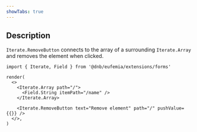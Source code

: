 ```yaml
---
showTabs: true
---
```


## Description

`Iterate.RemoveButton` connects to the array of a surrounding `Iterate.Array` and removes the element when clicked.

```tsx
import { Iterate, Field } from '@dnb/eufemia/extensions/forms'

render(
  <>
    <Iterate.Array path="/">
      <Field.String itemPath="/name" />
    </Iterate.Array>

    <Iterate.RemoveButton text="Remove element" path="/" pushValue={{}} />
  </>,
)
```
